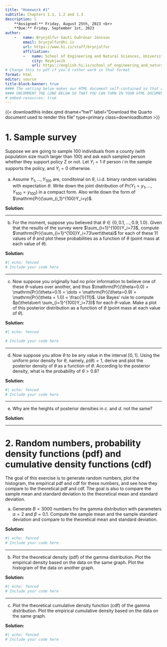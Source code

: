 ```yaml
---
title: "Homework #1"
subtitle: Chapters 1.1, 1.2 and 1.3
description: |
    **Assigned:** Friday, August 25th, 2023 <br>
    **Due:** Friday, September 1st, 2023
author: 
    -   name: Brynjólfur Gauti Guðrúnar Jónsson
        email: brynjolfur@hi.is
        url: https://www.hi.is/staff/brynjolfur
        affiliation: 
        -   name: School of Engineering and Natural Sciences, University of Iceland
            city: Reykjavík
            url: https://english.hi.is/school_of_engineering_and_natural_sciences
# Change this to pdf if you'd rather work in that format
format: html 
editor: source
title-block-banner: true
#### The setting below makes our HTML document self-contained so that we can turn it in ####
#### UNCOMMENT THE LONE BELOW SO THAT YOU CAN TURN IN YOUR HTML DOCUMENT ###################
# embed-resources: true 
---
```


{{< downloadthis index.qmd dname="hw1" label="Download the Quarto document used to render this file" type=primary class=downloadbutton >}}

# 1. Sample survey

Suppose we are going to sample 100 individuals from a county (with population size much larger than 100) and ask each sampled person whether they support policy Z or not. Let $Y_i = 1$ if person $i$ in the sample supports the policy, and $Y_i = 0$ otherwise.

a. Assume $Y_1, \dots, Y_{100}$ are, conditoinal on $\theta$, i.i.d. binary random variables with expectation $\theta$. Write down the joint distribution of $\mathrm{Pr}(Y_1 = y_1, \dots, Y_{100} = y_{100})$ in a compact form. Also write down the form of $\mathrm{Pr}(\sum_{i_1}^{100}Y_i=y)$.

**Solution:** 

-----

b. For the moment, suppose you believed that $\theta \in \{0, 0.1, \dots, 0.9, 1.0\}$. Given that the results of the survey were $\sum_{i=1}^{100}Y_i=73$, compute $\mathrm{Pr}(\sum_{i=1}^{100}Y_i=73\vert\theta)$ for each of these $11$ values of $\theta$ and plot these probabilities as a function of $\theta$ (point mass at each value of $\theta$).

**Solution:** 

```r
#| echo: fenced
# Include your code here
```

-----

c. Now suppose you originally had no prior information to believe one of these $\theta$-values over another, and thus $\mathrm{Pr}(\theta=0.0) = \mathrm{Pr}(\theta=0.1) = \dots = \mathrm{Pr}(\theta=0.9) = \mathrm{Pr}(\theta = 1.0) = \frac{1}{11}$. Use Bayes' rule to compute $p(\theta\vert \sum_{i=1}^{100}Y_i=73)$ for each $\theta$-value. Make a plot of this posterior distribution as a function of $\theta$ (point mass at each value of $\theta$).

**Solution:**

```r
#| echo: fenced

# Include your code here
```

-----

d. Now suppose you allow $\theta$ to be any value in the interval $[0, 1]$. Using the uniform prior density for $\theta$, namely, $p(\theta) = 1$, derive and plot the posterior density of $\theta$ as a function of $\theta$. According to the posterior density, what is the probability of $\theta > 0.8$?

**Solution:**

```r
#| echo: fenced
# Include your code here
```

-----

e. Why are the heights of posterior densities in *c.* and *d.* not the same?

**Solution:**


-----

# 2. Random numbers, probability density functions (pdf) and cumulative density functions (cdf)

The goal of this exercise is to generate random numbers, plot the histogram, the empirical pdf and cdf for these numbers, and see how they compare to the theoretical pdf and cdf. The goal is also to compare the sample mean and standard deviation to the theoretical mean and standard deviation.

a. Generate $B = 3000$ numbers fro the gamma distribution with parameters $\alpha = 2$ and $\beta = 0.1$. Compute the sample mean and the sample standard deviation and compare to the theoretical mean and standard deviation.

**Solution:**

```r
#| echo: fenced
# Include your code here
```

-----

b. Plot the theoretical density (pdf) of the gamma distribution. Plot the empirical density based on the data on the same graph. Plot the histogram of the data on another graph.

**Solution:**

```r
#| echo: fenced
# Include your code here
```

-----

c. Plot the theoretical cumulative density function (cdf) of the gamma distribution. Plot the empirical cumulative density based on the data on the same graph.

**Solution:**

```r
#| echo: fenced
# Include your code here
```